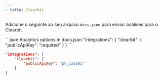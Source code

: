 ```yaml
---
- title: Clearbit
---
```


Adicione o seguinte ao seu arquivo `docs.json` para enviar análises para o Clearbit.

<CodeGroup>
  ```json Analytics options in docs.json
  "integrations": {
      "clearbit": {
          "publicApiKey": "required"
      }
  }
  ```

  ```json Example
  "integrations": {
      "clearbit": {
          "publicApiKey": "pk_1a1882"
      }
  }
  ```
</CodeGroup>
